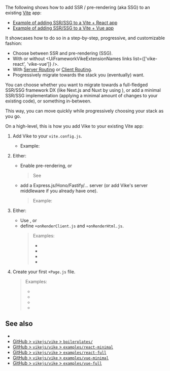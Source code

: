 
The following shows how to add SSR / <Link href="/pre-rendering">pre-rendering (aka SSG)</Link> to an existing [Vite](https://vitejs.dev) app:
 - [Example of adding SSR/SSG to a Vite + React app](https://github.com/brillout/vite-to-vike)
 - [Example of adding SSR/SSG to a Vite + Vue app](https://github.com/brillout/vite-to-vike/tree/vue)

It showcases how to do so in a step-by-step, progressive, and customizable fashion:
- Choose between SSR and pre-rendering (SSG).
- With or without <UiFrameworkVikeExtensionNames links list={['vike-react', 'vike-vue']} />.
- With [Server Routing](https://vike.dev/server-routing) or [Client Routing](https://vike.dev/client-routing).
- Progressively migrate towards the stack you (eventually) want.

You can choose whether you want to migrate towards a full-fledged SSR/SSG framework DX (like Next.js and Nuxt by using <UiFrameworkVikeExtensionNames links />), or add a minimal SSR/SSG implementation (applying a minimal amount of changes to your existing code), or something in-between.

This way, you can move quickly while progressively choosing your stack as you go.

On a high-level, this is how you add Vike to your existing Vite app:

1. Add Vike to your `vite.config.js`.

   - Example: <RepoLink path="/boilerplates/boilerplate-react/vite.config.js" />

2. Either:
   - Enable pre-rendering, or
     > See <Link href="/pre-rendering" />
   - add a <Link href="/express">Express.js</Link>/<Link href="/hono">Hono</Link>/<Link href="/fastify">Fastify</Link>/<Link href="/server">...</Link> server (or add <Link href="/renderPage">Vike's server middleware</Link> if you already have one).
     > Example: <RepoLink path="/boilerplates/boilerplate-react/server/index.js" />

3. Either:
   - Use <UiFrameworkVikeExtensionNames links />, or
   - define <Link href="/onAfterRenderClient">`+onRenderClient.js`</Link> and <Link href="/onRenderHtml">`+onRenderHtml.js`</Link>.
     > Examples:
     > - <RepoLink text="Vue" path="/boilerplates/boilerplate-vue/renderer/" />
     > - <RepoLink text="Vue + TypeScript" path="/boilerplates/boilerplate-vue-ts/renderer/" />
     > - <RepoLink text="React" path="/boilerplates/boilerplate-react/renderer/" />
     > - <RepoLink text="React + TypeScript" path="/boilerplates/boilerplate-react-ts/renderer/" />

4. Create your first <Link href="/Page">`+Page.js`</Link> file.
   > Examples:
   > - <RepoLink text="Vue" path="/boilerplates/boilerplate-vue/pages/index/+Page.vue" />
   > - <RepoLink text="Vue + TypeScript" path="/boilerplates/boilerplate-vue-ts/pages/index/+Page.vue" />
   > - <RepoLink text="React" path="/boilerplates/boilerplate-react/pages/index/+Page.jsx" />
   > - <RepoLink text="React + TypeScript" path="/boilerplates/boilerplate-react-ts/pages/index/+Page.tsx" />


## See also

- <Link href="/new" />
- [GitHub > `vikejs/vike` > `boilerplates/`](https://github.com/vikejs/vike/tree/main/boilerplates)
- [GitHub > `vikejs/vike` > `examples/react-minimal`](https://github.com/vikejs/vike/tree/main/examples/react-minimal)
- [GitHub > `vikejs/vike` > `examples/react-full`](https://github.com/vikejs/vike/tree/main/examples/react-full)
- [GitHub > `vikejs/vike` > `examples/vue-minimal`](https://github.com/vikejs/vike/tree/main/examples/react-minimal)
- [GitHub > `vikejs/vike` > `examples/vue-full`](https://github.com/vikejs/vike/tree/main/examples/vue-full)
